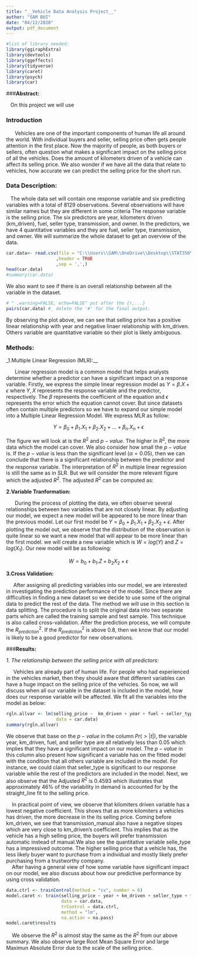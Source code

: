 ```yaml
---
title: "__Vehicle Data Analysis Project__"
author: "SAM BUI"
date: "04/12/2020"
output: pdf_document
---
```

```r
#list of library needed:
library(ggiraphExtra)
library(devtools)
library(ggeffects)
library(tidyverse)
library(caret)
library(psych)
library(car)
```

###__Abstract:__

|    On this project we will use 

###  __Introduction__

|       Vehicles are one of the important components of human life all around the world. With individual buyers and seller, selling price often gets people attention in the first place. Now the majority of people, as both buyers or sellers, often question what makes a significant impact on the selling price of all the vehicles. Does the amount of kilometers driven of a vehicle can affect its selling price. We also wonder if we have all the data that relate to vehicles, how accurate we can predict the selling price for the short run.

###  __Data	Description:__

|    The whole data set will contain one response variable and six predicting variables with a total of 8129 observations. Several observations will have similar names but they are different in some criteria The response variable is the selling price. The six predictors are year, kilometers driven (km_driven), fuel, seller type, transmission, and owner. In the predictors, we have 4 quantitative variables and they are fuel, seller type, transmission, and owner. We will summarize the whole dataset to get an overview of the data.

```r
car.data<- read.csv(file = "C:\\Users\\SAM\\OneDrive\\Desktop\\STAT350\\Project\\CAR DETAILS FROM CAR DEKHO.csv"
                   ,header = TRUE
                   ,sep = ',',)
head(car.data)
#summary(car.data)
```

We also want to see if there is an overall relationship between all the variable in the dataset.
```r
# " ,warning=FALSE, echo=FALSE" put after the {r,...}
pairs(car.data) #_ delete the '#' for the final output.
```

By observing the plot above, we can see that selling price has a positive linear relationship with year and negative linaer relationship with km_driven. Others variable are quantitative variable so their plot is likely ambiguous.

###  __Methods:__

_1.Multiple Linear Regression (MLR):__

|       Linear regression model is a common model that helps analysts determine whether a predictor can have a significant impact on a response variable. Firstly, we express the simple linear regression model as $Y = \beta. X + \epsilon$ where $Y, X$ represents the response variable and the predictor, respectively. The $\beta$ represents the coefficient of the equation and $\epsilon$ represents the error which the equation cannot cover. But since datasets often contain multiple predictors so we have to expand our simple model into a Multiple Linear Regression Model. We express MLR as follow:
$$
  Y = \beta_0 + \beta_1.X_1 + \beta_2.X_2 + ...+ \beta_n.X_n + \epsilon
$$

The figure we will look at is the $R^2$ and $p-value$. The higher in $R^2$, the more data which the model can cover. We also consider how small the $p-value$ is. If the $p-value$ is less than the significant level ($\alpha = 0.05$), then we can conclude that there is a significant relationship between the predictor and the response variable. The interpretation of $R^2$ in multiple linear regression is still the same as in SLR. But we will consider the more relevant figure which the adjusted $R^2$. The adjusted $R^2$ can be computed as:

\begin{equation}
   {R^2_{adj}} = 1 - (1 - {R^2}) \frac{n - 1}{n - p - 1}
\end{equation}

__2.Variable Tranformation:__

|       During the process of plotting the data, we often observe several relationships between two variables that are not closely linear. By adjusting our model, we expect a new model will be appeared to be more linear than the previous model. Let our first model be $Y = \beta_0 + \beta_1.X_1 +\beta_2.X_2 + \epsilon$. After plotting the model out, we observe that the distribution of the observation is quite linear so we want a new model that will appear to be more linear than the first model. we will create a new variable which is $W = log(Y)$ and $Z = log(X_1)$. Our new model will be as following:
$$
    W = b_0 + b_1.Z + b_2X_2 + \epsilon
$$

__3.Cross Validation:__

|      After assigning all predicting variables into our model, we are interested in investigating the prediction performance of the model. Since there are difficulties in finding a new dataset so we decide to use some of the original data to predict the rest of the data. The method we will use in this section is data splitting. The procedure is to split the original data into two separate parts which are called the training sample and test sample. This technique is also called cross-validation. After the prediction process, we will compute the $R^2_{prediction}$. If the $R^2_{prediction}$ is above 0.8, then we know that our model is likely to be a good predictor for new observations.


###__Results:__

_1. The relationship between the selling price with all predictors:_

|      Vehicles are already part of human life. For people who had experienced in the vehicles market, then they should aware that different variables can have a huge impact on the selling price of the vehicles. So now, we will discuss when all our variable in the dataset is included in the model, how does our response variable will be affected. We fit all the variables into the model as below:

```r
rgln.allvar <- lm(selling_price ~  km_driven + year + fuel + seller_type + owner + transmission,
                   data = car.data)
summary(rgln.allvar)
```

We observe that base on the $p-value$ in the column $Pr(>|t|)$, the variable year, km_driven, fuel, and seller type are all relatively less than 0.05 which implies that they have a significant impact on our model. The $p-value$ in this column also present how significant a variable has on the fitted model with the condition that all others variable are included in the model. For instance, we could claim that seller_type is significant to our response variable while the rest of the predictors are included in the model. Next, we also observe that the Adjusted $R^2$ is 0.4593 which illustrates that approximately 46% of the variability in demand is accounted for by the straight_line fit to the selling price.

|     In practical point of view, we observe that kilomiters driven variable has a lowest negative coefficient. This shows that as more kilomiters a vehicles has driven, the more decrease in the its selling price. Coming before km_driven, we see that transmission_manual also have a negative slopes which are very close to km_driven's coefficient. This implies that as the vehicle has a high selling price, the buyers will prefer transmission automatic instead of manual.We also see the quantitative variable selle_type has a impressived outcome. The higher selling price that a vehicle has, the less likely buyer want to purchase from a individual and mostly likely prefer purchasing from a trustworthy company.

|     After having a general view of how some variable have significant impact on our model, we also discuss about how our predictive performance by using cross validation.

```r
data.ctrl <- trainControl(method = "cv", number = 6)
model.caret <- train(selling_price ~ year + km_driven + seller_type + fuel + owner + transmission,
                     data = car.data,
                     trControl = data.ctrl,
                     method = "lm",
                     na.action = na.pass)
model.caret$results
```
|     We observe the $R^2$ is almost stay the same as the $R^2$ from our above summary. We also observe large Root Mean Square Error and large Maximun Absolute Error due to the scale of the selling price.










































